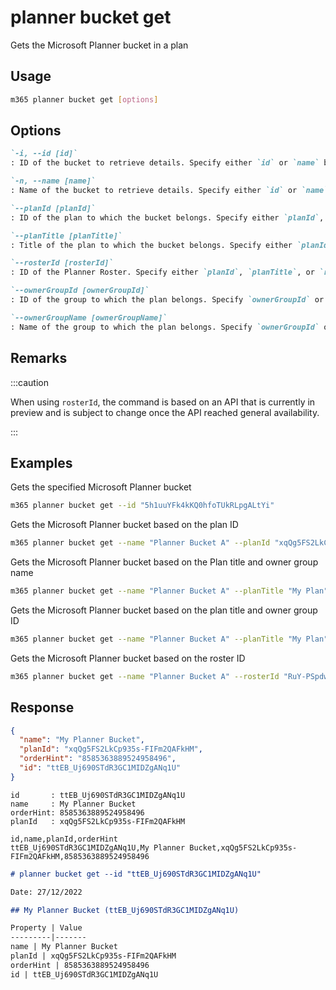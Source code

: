
# planner bucket get

Gets the Microsoft Planner bucket in a plan

## Usage

```sh
m365 planner bucket get [options]
```

## Options

```md definition-list
`-i, --id [id]`
: ID of the bucket to retrieve details. Specify either `id` or `name` but not both.

`-n, --name [name]`
: Name of the bucket to retrieve details. Specify either `id` or `name` but not both. 

`--planId [planId]`
: ID of the plan to which the bucket belongs. Specify either `planId`, `planTitle`, or `rosterId` but not multiple when using `name`.

`--planTitle [planTitle]`
: Title of the plan to which the bucket belongs. Specify either `planId`, `planTitle`, or `rosterId` but not multiple when using `name`.

`--rosterId [rosterId]`
: ID of the Planner Roster. Specify either `planId`, `planTitle`, or `rosterId` but not multiple when using `name`.

`--ownerGroupId [ownerGroupId]`
: ID of the group to which the plan belongs. Specify `ownerGroupId` or `ownerGroupName` when using `planTitle`.

`--ownerGroupName [ownerGroupName]`
: Name of the group to which the plan belongs. Specify `ownerGroupId` or `ownerGroupName` when using `planTitle`.
```

<Global />

## Remarks

:::caution

When using `rosterId`, the command is based on an API that is currently in preview and is subject to change once the API reached general availability.

:::

## Examples

Gets the specified Microsoft Planner bucket 

```sh
m365 planner bucket get --id "5h1uuYFk4kKQ0hfoTUkRLpgALtYi"
```

Gets the Microsoft Planner bucket based on the plan ID

```sh
m365 planner bucket get --name "Planner Bucket A" --planId "xqQg5FS2LkCp935s-FIFm2QAFkHM"
```

Gets the Microsoft Planner bucket based on the Plan title and owner group name

```sh
m365 planner bucket get --name "Planner Bucket A" --planTitle "My Plan" --ownerGroupName "My Group"
```

Gets the Microsoft Planner bucket based on the plan title and owner group ID

```sh
m365 planner bucket get --name "Planner Bucket A" --planTitle "My Plan" --ownerGroupId "ee0f40fc-b2f7-45c7-b62d-11b90dd2ea8e"
```

Gets the Microsoft Planner bucket based on the roster ID

```sh
m365 planner bucket get --name "Planner Bucket A" --rosterId "RuY-PSpdw02drevnYDTCJpgAEfoI"
```

## Response

<Tabs>
  <TabItem value="JSON">

  ```json
  {
    "name": "My Planner Bucket",
    "planId": "xqQg5FS2LkCp935s-FIFm2QAFkHM",
    "orderHint": "8585363889524958496",
    "id": "ttEB_Uj690STdR3GC1MIDZgANq1U"
  }
  ```

  </TabItem>
  <TabItem value="Text">

  ```text
  id       : ttEB_Uj690STdR3GC1MIDZgANq1U
  name     : My Planner Bucket
  orderHint: 8585363889524958496
  planId   : xqQg5FS2LkCp935s-FIFm2QAFkHM
  ```

  </TabItem>
  <TabItem value="CSV">

  ```csv
  id,name,planId,orderHint
  ttEB_Uj690STdR3GC1MIDZgANq1U,My Planner Bucket,xqQg5FS2LkCp935s-FIFm2QAFkHM,8585363889524958496
  ```

  </TabItem>
  <TabItem value="Markdown">

  ```md
  # planner bucket get --id "ttEB_Uj690STdR3GC1MIDZgANq1U"

  Date: 27/12/2022

  ## My Planner Bucket (ttEB_Uj690STdR3GC1MIDZgANq1U)

  Property | Value
  ---------|-------
  name | My Planner Bucket
  planId | xqQg5FS2LkCp935s-FIFm2QAFkHM
  orderHint | 8585363889524958496
  id | ttEB_Uj690STdR3GC1MIDZgANq1U
  ```

  </TabItem>
</Tabs>

